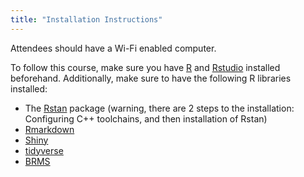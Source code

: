 ---
title: "Installation Instructions"
---


Attendees should have a Wi-Fi enabled computer. 

To follow this course, make sure you have [R](https://www.r-project.org/) and [Rstudio](https://www.rstudio.com/) installed beforehand.
Additionally, make sure to have the following R libraries installed:

 * The [Rstan](https://github.com/stan-dev/rstan/wiki/RStan-Getting-Started) package (warning, there are 2 steps to the installation: Configuring C++ toolchains, and then installation of Rstan)
 * [Rmarkdown](https://rmarkdown.rstudio.com/lesson-1.html)
 * [Shiny](https://shiny.rstudio.com/tutorial/written-tutorial/lesson1/)
 * [tidyverse](https://www.tidyverse.org/packages/)
 * [BRMS](https://cran.r-project.org/web/packages/brms/index.html)

